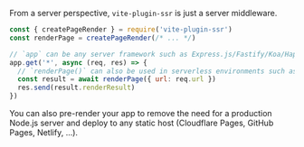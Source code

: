 
From a server perspective, `vite-plugin-ssr` is just a server middleware.

```js
const { createPageRender } = require('vite-plugin-ssr')
const renderPage = createPageRender(/* ... */)

// `app` can be any server framework such as Express.js/Fastify/Koa/Hapi/...
app.get('*', async (req, res) => {
  // `renderPage()` can also be used in serverless environments such as Cloudflare Workers and Vercel
  const result = await renderPage({ url: req.url })
  res.send(result.renderResult)
})
```

You can also pre-render your app to remove the need for a production Node.js server and deploy to any static host
(Cloudflare Pages, GitHub Pages, Netlify, ...).

<PrerenderPreview />
